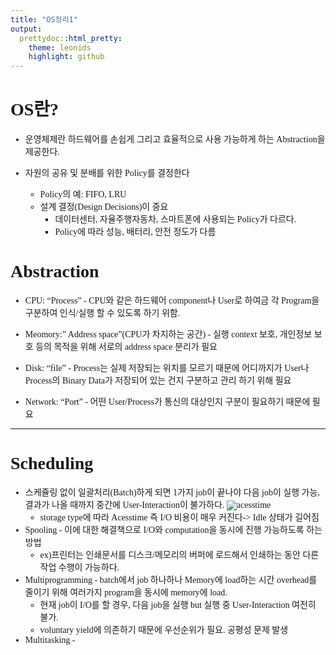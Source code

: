 ---
title: "OS정리1"
output: 
  prettydoc::html_pretty:
    theme: leonids
    highlight: github
---
<style type="text/css">
  @font-face {
      font-family: 'twayair';
      src: url('https://cdn.jsdelivr.net/gh/projectnoonnu/noonfonts_tway@1.0/twayair.woff') 
      format('woff');
      font-weight: normal;
      font-style: normal;
  }
  body{
    font-family: 'twayair';
  }
</style>

# OS란?
* 운영체제란 하드웨어를 손쉽게 그리고 효율적으로 사용 가능하게 하는 Abstraction을 제공한다.

* 자원의 공유 및 분배를 위한 Policy를 결정한다
  + Policy의 예: FIFO, LRU
  + 설계 결정(Design Decisions)이 중요
      - 데이터센터, 자율주행자동차, 스마트폰에 사용되는 Policy가 다르다.
      - Policy에 따라 성능, 배터리, 안전 정도가 다름

# Abstraction

* CPU: "Process" - CPU와 같은 하드웨어 component나 User로 하여금 각 Program을 구분하여 인식/실행 할 수 있도록 하기 위함.

* Meomory:" Address space"(CPU가 차지하는 공간) - 실행 context 보호, 개인정보 보호 등의 목적을 위해 서로의 address space 분리가 필요

* Disk: "file" - Process는 실제 저장되는 위치를 모르기 때문에 어디까지가 User나 Process의 Binary Data가 저장되어 있는 건지 구분하고 관리 하기 위해 필요

* Network: "Port" - 어떤 User/Process가 통신의 대상인지 구분이 필요하기 때문에 필요

***

# Scheduling

* 스케쥴링 없이 일괄처리(Batch)하게 되면 1가지 job이 끝나야 다음 job이 실행 가능, 결과가 나올 때까지 중간에 User-Interaction이 불가하다.
   ![acesstime](C:/Users/이정진/Desktop/os정리/io_cost.png)
   - storage type에 따라 Acesstime 즉 I/O 비용이 매우 커진다-> Idle 상태가 길어짐

* Spooling - 이에 대한 해결책으로 I/O와 computation을 동시에 진행 가능하도록 하는 방법
  - ex)프린터는 인쇄문서를 디스크/메모리의 버퍼에 로드해서 인쇄하는 동안 다른 작업 수행이 가능하다.


* Multiprogramming - batch에서 job 하나하나 Memory에 load하는 시간 overhead를 줄이기 위해 여러가지 program을 동시에 memory에 load.
  - 현재 job이 I/O를 할 경우, 다음 job을 실행 but 실행 중 User-Interaction 여전히 불가.
  - voluntary yield에 의존하기 때문에 우선순위가 필요. 공평성 문제 발생

* Multitasking - 